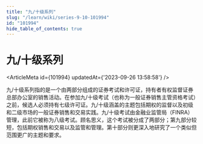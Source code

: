 ```yaml
---
title: "九/十级系列"
slug: "/learn/wiki/series-9-10-101994"
id: "101994"
hide_table_of_contents: true
---
```



# 九/十级系列

<ArticleMeta id={101994} updatedAt={'2023-09-26 13:58:58'} />
<div className='border-solid border-b border-t-0 my-4 border-[var(--ifm-color-gray-300)]' />

九/十级系列指的是一个由两部分组成的证券考试和许可证，持有者有权监督证券总部办公室的销售活动。在参加九/十级考试（也称为一般证券销售主管资格考试）之前，候选人必须持有七级许可证。九/十级涵盖的主题包括期权的监督以及初级和二级市场的一般证券销售和交易实践。九/十级考试由金融业监管局（FINRA）管理，此前它被称为八级考试。顾名思义，这个考试被分成了两部分；第九部分较短，包括期权销售和交易以及监管和管理。第十部分则更深入地研究了一个类似但范围更广的主题和要求。
